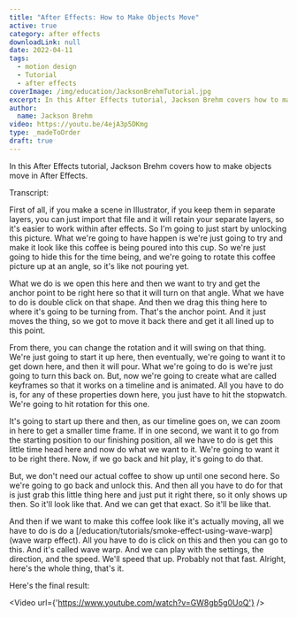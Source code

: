 ```yaml
---
title: "After Effects: How to Make Objects Move"
active: true
category: after effects
downloadLink: null
date: 2022-04-11
tags:
  - motion design
  - Tutorial
  - after effects
coverImage: /img/education/JacksonBrehmTutorial.jpg
excerpt: In this After Effects tutorial, Jackson Brehm covers how to make objects move in After Effects.
author:
  name: Jackson Brehm
video: https://youtu.be/4ejA3p5DKmg
type: _madeToOrder
draft: true
---
```


In this After Effects tutorial, Jackson Brehm covers how to make objects move in After Effects.

Transcript:

First of all, if you make a scene in Illustrator, if you keep them in separate layers, you can just import that file and it will retain your separate layers, so it's easier to work within after effects. So I'm going to just start by unlocking this picture. What we're going to have happen is we're just going to try and make it look like this coffee is being poured into this cup. So we're just going to hide this for the time being, and we're going to rotate this coffee picture up at an angle, so it's like not pouring yet.

What we do is we open this here and then we want to try and get the anchor point to be right here so that it will turn on that angle. What we have to do is double click on that shape. And then we drag this thing here to where it's going to be turning from. That's the anchor point. And it just moves the thing, so we got to move it back there and get it all lined up to this point.

From there, you can change the rotation and it will swing on that thing. We're just going to start it up here, then eventually, we're going to want it to get down here, and then it will pour. What we're going to do is we're just going to turn this back on. But, now we're going to create what are called keyframes so that it works on a timeline and is animated. All you have to do is, for any of these properties down here, you just have to hit the stopwatch. We're going to hit rotation for this one.

It's going to start up there and then, as our timeline goes on, we can zoom in here to get a smaller time frame. If in one second, we want it to go from the starting position to our finishing position, all we have to do is get this little time head here and now do what we want to it. We're going to want it to be right there. Now, if we go back and hit play, it's going to do that.

But, we don't need our actual coffee to show up until one second here. So we're going to go back and unlock this. And then all you have to do for that is just grab this little thing here and just put it right there, so it only shows up then. So it'll look like that. And we can get that exact. So it'll be like that.

And then if we want to make this coffee look like it's actually moving, all we have to do is do a [/education/tutorials/smoke-effect-using-wave-warp](wave warp effect). All you have to do is click on this and then you can go to this. And it's called wave warp. And we can play with the settings, the direction, and the speed. We'll speed that up. Probably not that fast. Alright, here's the whole thing, that's it.

Here's the final result:

<Video url={'https://www.youtube.com/watch?v=GW8gb5g0UoQ'} />
